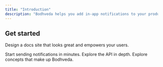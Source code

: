 ```yaml
---
title: "Introduction"
description: "Bodhveda helps you add in-app notifications to your product in minutes, not weeks."
---
```


## Get started

Design a docs site that looks great and empowers your users.

<Columns cols={2}>
    <Card title="Quickstart" icon="rocket" href="/docs/quickstart">
        Start sending notifications in minutes.
    </Card>
    <Card
        title="API Reference"
        icon="terminal"
        href="/api-reference/introduction"
    >
        Explore the API in depth.
    </Card>
    <Card title="Concepts" icon="book" href="/docs/concepts/recipients">
        Explore concepts that make up Bodhveda.
    </Card>
</Columns>
